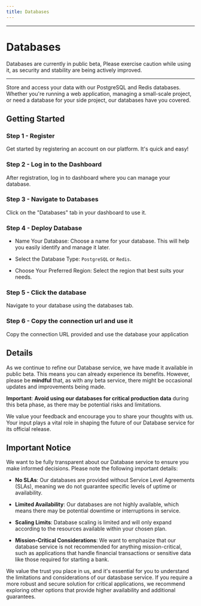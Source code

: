 ```yaml
---
title: Databases
---
```



---

# Databases

<Callout type='info' emoji='🛠️'>
  Databases are currently in public beta, Please exercise caution while using
  it, as security and stability are being actively improved.
</Callout>

---

Store and access your data with our PostgreSQL and Redis databases. Whether
you're running a web application, managing a small-scale project, or need a
database for your side project, our databases have you covered.

## Getting Started

<Steps>

### Step 1 - Register

Get started by registering an account on our platform. It's quick and easy!

### Step 2 - Log in to the Dashboard

After registration, log in to dashboard where you can manage your database.

### Step 3 - Navigate to Databases

Click on the "Databases" tab in your dashboard to use it.

### Step 4 - Deploy Database

- Name Your Database: Choose a name for your database. This will help you easily
  identify and manage it later.

- Select the Database Type: `PostgreSQL` or `Redis`.

- Choose Your Preferred Region: Select the region that best suits your needs.

### Step 5 - Click the database

Navigate to your database using the databases tab.

### Step 6 - Copy the connection url and use it

Copy the connection URL provided and use the database your application

</Steps>

## Details

As we continue to refine our Database service, we have made it available in
public beta. This means you can already experience its benefits. However, please
be **mindful** that, as with any beta service, there might be occasional updates
and improvements being made.

**Important**: **Avoid using our databases for critical production data** during
this beta phase, as there may be potential risks and limitations.

We value your feedback and encourage you to share your thoughts with us. Your
input plays a vital role in shaping the future of our Database service for its
official release.

## Important Notice

We want to be fully transparent about our Database service to ensure you make
informed decisions. Please note the following important details:

- **No SLAs**: Our databases are provided without Service Level Agreements
  (SLAs), meaning we do not guarantee specific levels of uptime or availability.

- **Limited Availability**: Our databases are not highly available, which means
  there may be potential downtime or interruptions in service.

- **Scaling Limits**: Database scaling is limited and will only expand according
  to the resources available within your chosen plan.

- **Mission-Critical Considerations**: We want to emphasize that our database
  service is not recommended for anything mission-critical, such as applications
  that handle financial transactions or sensitive data like those required for
  starting a bank.

We value the trust you place in us, and it's essential for you to understand the
limitations and considerations of our datasbase service. If you require a more
robust and secure solution for critical applications, we recommend exploring
other options that provide higher availability and additional guarantees.
